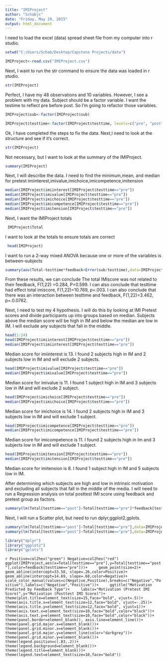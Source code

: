 ```yaml
---
title: "IMIProject"
author: "Schabjc"
date: "Friday, May 29, 2015"
output: html_document
---
```

I need to load the excel (data) spread sheet file from my computer into r studio.

```r
setwd("C:/Users/Schab/Desktop/Capstone Projects/data")  
```
```r
IMIProject<-read.csv("IMIProject.csv")
```
Next, I want to run the str command to ensure the data was loaded in r studio.

```r
str(IMIProject)
```
Perfect, I have my 48 observations and 10 variables.  However, I see a problem with my data. Subject should be a factor variable. I want the testime to reflect pre before post. So I'm going to refactor those variables. 

```r
IMIProject$sub<-factor(IMIProject$sub)
```

```r
IMIProject$testtime<-factor(IMIProject$testtime, levels=c("pre", "post"))
```
Ok, I have completed the steps to fix the data. Next,I need to look at the structure and see if it's correct.

```r
str(IMIProject)
```
Not necessary, but I want to look at the summary of the IMIProject.

```r
summary(IMIProject)

```
Next, I will describe the data.  I need to find the minimum,mean, and median for pretest imiinterest,imivalue,imichoice,imicompetence,imitension

```r
median(IMIProject$imiinterest[IMIProject$testtime=="pre"])
median(IMIProject$imivalue[IMIProject$testtime=="pre"])
median(IMIProject$imichoice[IMIProject$testtime=="pre"])
median(IMIProject$imicompetence[IMIProject$testtime=="pre"])
median(IMIProject$imitension[IMIProject$testtime=="pre"])

```

Next, I want the IMIProject totals
```r
 IMIProject$Total
```

I want to look at the totals to ensure totals are correct

```r
 head(IMIProject)
```

I want to run a 2-way mixed ANOVA because one or more of the variables is between-subjects

```r
summary(aov(Total~testtime*feedback+Error(sub/testtime),data=IMIProject))         
```

From these results, we can conclude The total IMIscore was not related to their feedback, F(1,22) =0.284, P=0.599.  I can also conclude that testtime had effect total imiscore, F(1,22)=10.769, p=.003.  I can also conclude that there was an interaction between testtime and feedback, F(1,22)=3.462, p=.0.0762.

Next, I need to test my 4 hypothesis.  I will do this by looking at IMI Pretest scores and divide participants up into groups based on median.  Subjects above the median score will be high in IM and below the median are low in IM.  I will exclude any subjects that fall in the middle.

```r
head(1:24)
head(IMIProject$imiinterest[IMIProject$testtime=="pre"])
median(IMIProject$imiinterest[IMIProject$testtime=="pre"])
```

Median score for imiinterest is 13. I found 2 subjects high in IM and 2 subjects low in IM and will exclude 2 subjects.

```r
head(IMIProject$imivalue[IMIProject$testtime=="pre"])
median(IMIProject$imivalue[IMIProject$testtime=="pre"])
```

Median score for imivalue is 11. I found 1 subject high in IM and 3 subjects low in IM and will exclude 2 subject.

```r
head(IMIProject$imichoice[IMIProject$testtime=="pre"])
median(IMIProject$imichoice[IMIProject$testtime=="pre"])
```

Median score for imichoice is 14. I found 2 subjects high in IM and 3 subjects low in IM and will exclude 1 subject.

```r
head(IMIProject$imicompetence[IMIProject$testtime=="pre"])
median(IMIProject$imicompetence[IMIProject$testtime=="pre"])
```

Median score for imicompetence is 11. I found 2 subjects high in Im and 3 subjects low in IM and will exclude 1 subject.

```r
head(IMIProject$imitension[IMIProject$testtime=="pre"])
median(IMIProject$imitension[IMIProject$testtime=="pre"])
```

Median score for imitension is 8. I found 1 subject high in IM and 5 subjects low in IM.

After determining which subjects are high and low in intrinsic motivation and excluding all subjects that fall in the middle of the media.  I will need to run a Regression analysis on total posttest IMI score using feedback and pretest group as factors.

```r
summary(lm(Total[testtime=="post"]~Total[testtime=="pre"]*feedback[testtime=="pre"],data=IMIProject))

```
Next, I will run a Scatter plot, but need to run dplyr,ggplot2,gplots.

```r

summary(lm(Total[testtime=="post"]~Total[testtime=="pre"],data=IMIProject[IMIProject$feedback=="Positive",]))
summary(lm(Total[testtime=="post"]~Total[testtime=="pre"],data=IMIProject[IMIProject$feedback=="Negative",]))
```

```r
library("dplyr")
library("ggplot2")
library("gplots")
```
```r
Positive=col2hex("green")
Negative=col2hex("red")
ggplot(IMIProject,aes(x=Total[testtime=="pre"],y=Total[testtime=="post"],color=feedback[testtime=="pre"]))+
    geom_point(size=2)+
    geom_abline(intercept=33.58, slope=.26,color=Positive)+
    geom_abline(intercept=14.69, slope=.68,color=Negative)+
    scale_color_manual(values=c(Negative,Positive),breaks=c("Negative","Positive"),labels=c("Negative","Positive"))+
    ggtitle("Motivation Predicted by Feedback Type")+
    labs(x="Motivation (Pretest IMI Score)",y="Motivation (Posttest IMI Score)")+
    theme(plot.title=element_text(size=15,face="bold", vjust=.5))+
    theme(axis.title.x=element_text(size=12,face="bold", vjust=-.25))+
    theme(axis.title.y=element_text(size=12,face="bold", vjust=1))+
    theme(axis.text.x=element_text(size=10,face="bold",color="black"))+
    theme(axis.text.y=element_text(size=10,face="bold",color="black"))+
    theme(panel.border=element_blank(), axis.line=element_line())+
    theme(panel.grid.major.x=element_blank())+
    theme(panel.grid.minor.x=element_blank())+
    theme(panel.grid.major.y=element_line(color="darkgrey"))+
    theme(panel.grid.minor.y=element_blank())+
    theme(legend.position=c(.83,.2))+
    theme(legend.background=element_blank())+
    theme(legend.title=element_blank())+
    theme(legend.text=element_text(size=10,face="bold"))
    ```